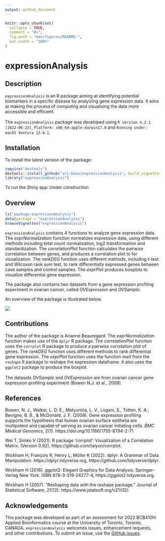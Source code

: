 ```yaml
---
output: github_document
---
```


```r
knitr::opts_chunk$set(
  collapse = TRUE,
  comment = "#>",
  fig.path = "man/figures/README-",
  out.width = "100%"
)
```
# expressionAnalysis

## Description

`expressionAnalysis` is an R package aiming at identifying potential biomarkers
in a specific disease by analyizing gene expression data. It aims at making the
process of computing and visualising the data more accessible and efficient. 
<br>
<br>
The `expressionAnalysis` package was developed using `R version 4.2.1 (2022-06-23)`, 
`Platform: x86_64-apple-darwin17.0` and `Running under: macOS Ventura 13.0.1`.



## Installation

To install the latest version of the package:
``` r
require("devtools")
devtools::install_github("ari-beau/expressionAnalysis", build_vignettes = TRUE)
library("expressionAnalysis")
```
To run the Shiny app: Under construction


## Overview

``` r
ls("package:expressionAnalysis")
data(package = "expressionAnalysis") 
browseVignettes("expressionAnalysis")
```
`expressionAnalysis` contains 4 functions to analyze gene expression data. The 
*exprNormalization* function normalizes expression data, using different methods
including total count normalization, log2 transformation and standardization. 
The *correlationPlot* function calculates the pairwise correlation between genes, 
and produces a correlation plot to for visualization. The *rankDEG* function 
uses different methods, including t-test and Wilcoxon rank sum test, to rank 
differentially expressed genes between case samples and control samples. The 
*exprPlot* produces boxplots to visualize differential gene expression.

The package also contains two datasets from a gene expression profiling 
experiment in ovarian cancer, called *OVExpression* and *OVSample.* 

An overview of the package is illustrated below.

![](./inst/extdata/image1.png)


## Contributions

The author of the package is Arianne Beauregard. The *exprNormalization* 
function makes use of the `dplyr` R package. The *correlationPlot* function 
uses the `corrplot` R package to produce a pairwise correlation plot of genes. 
The *rankDEG* function uses different methods to rank differential gene
expression. The *exprPlot* function uses the function *melt* from the `reshape` 
R package to reshape the expression dataframe. It also uses the `ggplot2` 
package to produce the boxplot. 
<br>
<br>
The datasets *OVSample* and *OVExpression* are from ovarian cancer gene 
expression profiling experiment (Bowen N.J. et al., 2009).

## References

Bowen, N. J., Walker, L. D. E., Matyunina, L. V., Logani, S., Totten, K. A., Benigno, B. B., &amp; McDonald, J. F. (2009). Gene expression profiling supports the hypothesis that human ovarian surface epithelia are multipotent and capable of serving as ovarian cancer initiating cells. *BMC Medical Genomics*, 2(1). https://doi.org/10.1186/1755-8794-2-71 

Wei T, Simko V (2021). R package 'corrplot': Visualization of a Correlation Matrix. (Version 0.92), https://github.com/taiyun/corrplot.

Wickham H, François R, Henry L, Müller K (2022). dplyr: A Grammar of Data Manipulation. https://dplyr.tidyverse.org, https://github.com/tidyverse/dplyr.

Wickham H (2016). ggplot2: Elegant Graphics for Data Analysis. Springer-Verlag New York. ISBN 978-3-319-24277-4, https://ggplot2.tidyverse.org.

Wickham H (2007). “Reshaping data with the reshape package.” Journal of Statistical Software, 21(12). https://www.jstatsoft.org/v21/i12/.



## Acknowledgements

This package was developed as part of an assessment for 2022 BCB410H: Applied Bioinformatics course at the University of Toronto, Toronto, CANADA. `expressionAnalysis` welcomes issues, enhancement requests, and other contributions. To submit an issue, use the [GitHub issues](https://github.com/ari-beau/expressionAnalysis/issues).
